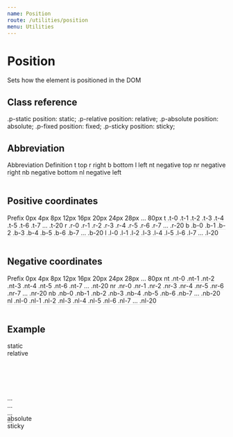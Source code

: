 ```yaml
---
name: Position
route: /utilities/position
menu: Utilities
---
```



# Position

Sets how the element is positioned in the DOM

## Class reference

<Reference>
  <Property>
    <Name>.p-static</Name>
    <Output>position: static;</Output>
  </Property>
  <Property>
    <Name>.p-relative</Name>
    <Output>position: relative;</Output>
  </Property>
  <Property>
    <Name>.p-absolute</Name>
    <Output>position: absolute;</Output>
  </Property>
  <Property>
    <Name>.p-fixed</Name>
    <Output>position: fixed;</Output>
  </Property>
  <Property>
    <Name>.p-sticky</Name>
    <Output>position: sticky;</Output>
  </Property>
</Reference>

## Abbreviation
<Table>
  <TRow className="flex flex-between p-3 bg-grey-05 c-pointer">
    <TCol className="flex-1 flex flex-start c-grey-50 fw-500">
        Abbreviation
    </TCol>
    <TCol className="flex-1 flex flex-start c-grey-50 fw-500">
        Definition
    </TCol>
  </TRow>
  <TRow className="flex flex-between p-3 c-pointer fs-caption-2" style="border-bottom:1px solid #e1e1e1;">
    <TCol className="flex-1 flex flex-start">
        t
    </TCol>
    <TCol className="flex-1 flex flex-start">
        top
    </TCol>
  </TRow>
  <TRow className="flex flex-between p-3 c-pointer fs-caption-2" style="border-bottom:1px solid #e1e1e1;">
    <TCol className="flex-1 flex flex-start">
        r
    </TCol>
    <TCol className="flex-1 flex flex-start">
        right
    </TCol>
  </TRow>
  <TRow className="flex flex-between p-3 c-pointer fs-caption-2" style="border-bottom:1px solid #e1e1e1;">
    <TCol className="flex-1 flex flex-start">
        b
    </TCol>
    <TCol className="flex-1 flex flex-start">
        bottom
    </TCol>
  </TRow>
  <TRow className="flex flex-between p-3 c-pointer fs-caption-2" style="border-bottom:1px solid #e1e1e1;">
    <TCol className="flex-1 flex flex-start">
        l
    </TCol>
    <TCol className="flex-1 flex flex-start">
        left
    </TCol>
  </TRow>
  <TRow className="flex flex-between p-3 c-pointer fs-caption-2" style="border-bottom:1px solid #e1e1e1;">
    <TCol className="flex-1 flex flex-start">
        nt
    </TCol>
    <TCol className="flex-1 flex flex-start">
        negative top
    </TCol>
  </TRow>
  <TRow className="flex flex-between p-3 c-pointer fs-caption-2" style="border-bottom:1px solid #e1e1e1;">
    <TCol className="flex-1 flex flex-start">
        nr
    </TCol>
    <TCol className="flex-1 flex flex-start">
        negative right
    </TCol>
  </TRow>
  <TRow className="flex flex-between p-3 c-pointer fs-caption-2" style="border-bottom:1px solid #e1e1e1;">
    <TCol className="flex-1 flex flex-start">
        nb
    </TCol>
    <TCol className="flex-1 flex flex-start">
        negative bottom
    </TCol>
  </TRow>
  <TRow className="flex flex-between p-3 c-pointer fs-caption-2" style="border-bottom:1px solid #e1e1e1;">
    <TCol className="flex-1 flex flex-start">
        nl
    </TCol>
    <TCol className="flex-1 flex flex-start">
        negative left
    </TCol>
  </TRow>
</Table>

## Positive coordinates
<Table>
<TRow className="flex flex-between p-3 bg-grey-05 c-pointer">
        <TCol className="flex-1 flex flex-start c-grey-50 fw-500">
            Prefix
        </TCol>
        <TCol className="flex-1 flex flex-start c-grey-50 fw-500">
            0px
        </TCol>
        <TCol className="flex-1 flex flex-start c-grey-50 fw-500">
            4px
        </TCol>
        <TCol className="flex-1 flex flex-start c-grey-50 fw-500">
            8px
        </TCol>
        <TCol className="flex-1 flex flex-start c-grey-50 fw-500">
            12px
        </TCol>
        <TCol className="flex-1 flex flex-start c-grey-50 fw-500">
            16px
        </TCol>
        <TCol className="flex-1 flex flex-start c-grey-50 fw-500">
            20px
        </TCol>
        <TCol className="flex-1 flex flex-start c-grey-50 fw-500">
            24px
        </TCol>
        <TCol className="flex-1 flex flex-start c-grey-50 fw-500">
            28px
        </TCol>
        <TCol className="flex-1 flex flex-start c-grey-50 fw-500">
            ...
        </TCol>
        <TCol className="flex-1 flex flex-start c-grey-50 fw-500">
            80px
        </TCol>
    </TRow>
    <TRow className="flex flex-between p-3 c-pointer fs-caption-2" style="border-bottom:1px solid #e1e1e1;">
        <TCol className="flex-1 flex flex-start">
            t
        </TCol>
        <TCol className="flex-1 flex flex-start">
            .t-0
        </TCol>
        <TCol className="flex-1 flex flex-start">
            .t-1
        </TCol>
        <TCol className="flex-1 flex flex-start">
            .t-2
        </TCol>
        <TCol className="flex-1 flex flex-start">
            .t-3
        </TCol>
        <TCol className="flex-1 flex flex-start">
            .t-4
        </TCol>
        <TCol className="flex-1 flex flex-start">
            .t-5
        </TCol>
        <TCol className="flex-1 flex flex-start">
            .t-6
        </TCol>
        <TCol className="flex-1 flex flex-start">
            .t-7
        </TCol>
        <TCol className="flex-1 flex flex-start">
            ...
        </TCol>
        <TCol className="flex-1 flex flex-start">
            .t-20
        </TCol>
    </TRow>
    <TRow className="flex flex-between p-3 c-pointer fs-caption-2" style="border-bottom:1px solid #e1e1e1;">
        <TCol className="flex-1 flex flex-start">
            r
        </TCol>
        <TCol className="flex-1 flex flex-start">
            .r-0
        </TCol>
        <TCol className="flex-1 flex flex-start">
            .r-1
        </TCol>
        <TCol className="flex-1 flex flex-start">
            .r-2
        </TCol>
        <TCol className="flex-1 flex flex-start">
            .r-3
        </TCol>
        <TCol className="flex-1 flex flex-start">
            .r-4
        </TCol>
        <TCol className="flex-1 flex flex-start">
            .r-5
        </TCol>
        <TCol className="flex-1 flex flex-start">
            .r-6
        </TCol>
        <TCol className="flex-1 flex flex-start">
            .r-7
        </TCol>
        <TCol className="flex-1 flex flex-start">
            ...
        </TCol>
        <TCol className="flex-1 flex flex-start">
            .r-20
        </TCol>
    </TRow>
    <TRow className="flex flex-between p-3 c-pointer fs-caption-2" style="border-bottom:1px solid #e1e1e1;">
        <TCol className="flex-1 flex flex-start">
            b
        </TCol>
        <TCol className="flex-1 flex flex-start">
            .b-0
        </TCol>
        <TCol className="flex-1 flex flex-start">
            .b-1
        </TCol>
        <TCol className="flex-1 flex flex-start">
            .b-2
        </TCol>
        <TCol className="flex-1 flex flex-start">
            .b-3
        </TCol>
        <TCol className="flex-1 flex flex-start">
            .b-4
        </TCol>
        <TCol className="flex-1 flex flex-start">
            .b-5
        </TCol>
        <TCol className="flex-1 flex flex-start">
            .b-6
        </TCol>
        <TCol className="flex-1 flex flex-start">
            .b-7
        </TCol>
        <TCol className="flex-1 flex flex-start">
            ...
        </TCol>
        <TCol className="flex-1 flex flex-start">
            .b-20
        </TCol>
    </TRow>
    <TRow className="flex flex-between p-3 c-pointer fs-caption-2" style="border-bottom:1px solid #e1e1e1;">
        <TCol className="flex-1 flex flex-start">
            l
        </TCol>
        <TCol className="flex-1 flex flex-start">
            .l-0
        </TCol>
        <TCol className="flex-1 flex flex-start">
            .l-1
        </TCol>
        <TCol className="flex-1 flex flex-start">
            .l-2
        </TCol>
        <TCol className="flex-1 flex flex-start">
            .l-3
        </TCol>
        <TCol className="flex-1 flex flex-start">
            .l-4
        </TCol>
        <TCol className="flex-1 flex flex-start">
            .l-5
        </TCol>
        <TCol className="flex-1 flex flex-start">
            .l-6
        </TCol>
        <TCol className="flex-1 flex flex-start">
            .l-7
        </TCol>
        <TCol className="flex-1 flex flex-start">
            ...
        </TCol>
        <TCol className="flex-1 flex flex-start">
            .l-20
        </TCol>
    </TRow>
    </Table>

## Negative coordinates
<Table>
<TRow className="flex flex-between p-3 bg-grey-05 c-pointer">
        <TCol className="flex-1 flex flex-start c-grey-50 fw-500">
            Prefix
        </TCol>
        <TCol className="flex-1 flex flex-start c-grey-50 fw-500">
            0px
        </TCol>
        <TCol className="flex-1 flex flex-start c-grey-50 fw-500">
            4px
        </TCol>
        <TCol className="flex-1 flex flex-start c-grey-50 fw-500">
            8px
        </TCol>
        <TCol className="flex-1 flex flex-start c-grey-50 fw-500">
            12px
        </TCol>
        <TCol className="flex-1 flex flex-start c-grey-50 fw-500">
            16px
        </TCol>
        <TCol className="flex-1 flex flex-start c-grey-50 fw-500">
            20px
        </TCol>
        <TCol className="flex-1 flex flex-start c-grey-50 fw-500">
            24px
        </TCol>
        <TCol className="flex-1 flex flex-start c-grey-50 fw-500">
            28px
        </TCol>
        <TCol className="flex-1 flex flex-start c-grey-50 fw-500">
            ...
        </TCol>
        <TCol className="flex-1 flex flex-start c-grey-50 fw-500">
            80px
        </TCol>
    </TRow>
    <TRow className="flex flex-between p-3 c-pointer fs-caption-2" style="border-bottom:1px solid #e1e1e1;">
        <TCol className="flex-1 flex flex-start">
            nt
        </TCol>
        <TCol className="flex-1 flex flex-start">
            .nt-0
        </TCol>
        <TCol className="flex-1 flex flex-start">
            .nt-1
        </TCol>
        <TCol className="flex-1 flex flex-start">
            .nt-2
        </TCol>
        <TCol className="flex-1 flex flex-start">
            .nt-3
        </TCol>
        <TCol className="flex-1 flex flex-start">
            .nt-4
        </TCol>
        <TCol className="flex-1 flex flex-start">
            .nt-5
        </TCol>
        <TCol className="flex-1 flex flex-start">
            .nt-6
        </TCol>
        <TCol className="flex-1 flex flex-start">
            .nt-7
        </TCol>
        <TCol className="flex-1 flex flex-start">
            ...
        </TCol>
        <TCol className="flex-1 flex flex-start">
            .nt-20
        </TCol>
    </TRow>
    <TRow className="flex flex-between p-3 c-pointer fs-caption-2" style="border-bottom:1px solid #e1e1e1;">
        <TCol className="flex-1 flex flex-start">
            nr
        </TCol>
        <TCol className="flex-1 flex flex-start">
            .nr-0
        </TCol>
        <TCol className="flex-1 flex flex-start">
            .nr-1
        </TCol>
        <TCol className="flex-1 flex flex-start">
            .nr-2
        </TCol>
        <TCol className="flex-1 flex flex-start">
            .nr-3
        </TCol>
        <TCol className="flex-1 flex flex-start">
            .nr-4
        </TCol>
        <TCol className="flex-1 flex flex-start">
            .nr-5
        </TCol>
        <TCol className="flex-1 flex flex-start">
            .nr-6
        </TCol>
        <TCol className="flex-1 flex flex-start">
            .nr-7
        </TCol>
        <TCol className="flex-1 flex flex-start">
            ...
        </TCol>
        <TCol className="flex-1 flex flex-start">
            .nr-20
        </TCol>
    </TRow>
    <TRow className="flex flex-between p-3 c-pointer fs-caption-2" style="border-bottom:1px solid #e1e1e1;">
        <TCol className="flex-1 flex flex-start">
            nb
        </TCol>
        <TCol className="flex-1 flex flex-start">
            .nb-0
        </TCol>
        <TCol className="flex-1 flex flex-start">
            .nb-1
        </TCol>
        <TCol className="flex-1 flex flex-start">
            .nb-2
        </TCol>
        <TCol className="flex-1 flex flex-start">
            .nb-3
        </TCol>
        <TCol className="flex-1 flex flex-start">
            .nb-4
        </TCol>
        <TCol className="flex-1 flex flex-start">
            .nb-5
        </TCol>
        <TCol className="flex-1 flex flex-start">
            .nb-6
        </TCol>
        <TCol className="flex-1 flex flex-start">
            .nb-7
        </TCol>
        <TCol className="flex-1 flex flex-start">
            ...
        </TCol>
        <TCol className="flex-1 flex flex-start">
            .nb-20
        </TCol>
    </TRow>
    <TRow className="flex flex-between p-3 c-pointer fs-caption-2" style="border-bottom:1px solid #e1e1e1;">
        <TCol className="flex-1 flex flex-start">
            nl
        </TCol>
        <TCol className="flex-1 flex flex-start">
            .nl-0
        </TCol>
        <TCol className="flex-1 flex flex-start">
            .nl-1
        </TCol>
        <TCol className="flex-1 flex flex-start">
            .nl-2
        </TCol>
        <TCol className="flex-1 flex flex-start">
            .nl-3
        </TCol>
        <TCol className="flex-1 flex flex-start">
            .nl-4
        </TCol>
        <TCol className="flex-1 flex flex-start">
            .nl-5
        </TCol>
        <TCol className="flex-1 flex flex-start">
            .nl-6
        </TCol>
        <TCol className="flex-1 flex flex-start">
            .nl-7
        </TCol>
        <TCol className="flex-1 flex flex-start">
            ...
        </TCol>
        <TCol className="flex-1 flex flex-start">
            .nl-20
        </TCol>
    </TRow>
    </Table>

## Example

<Sandbox>
    <Sandbox.Preview>
        <div className="p-relative o-scroll" style="height:120px;">
            <div className="w-10p d-inline-block bg-tertiary-300 ba bc-tertiary-700 h-56 c-black fs-caption ta-center z-0 p-static">static</div>
            <div className="w-10p d-inline-block bg-tertiary-300 ba bc-tertiary-700 h-56 c-black fs-caption ta-center z-0 p-relative t-5 l-10" style="height:150px;">relative</div>
            <div className="w-10p d-inline-block bg-tertiary-300 ba bc-tertiary-700 h-56 c-black fs-caption ta-center z-0 p-absolute t-12 r-15">absolute</div>
            <div className="w-10p d-inline-block bg-tertiary-300 ba bc-tertiary-700 h-56 c-black fs-caption ta-center z-0 p-sticky t-15">sticky</div>
        </div>
    </Sandbox.Preview>
    <Sandbox.Code>
      <div className="p-static">...</div>
      <div className="p-relative t-5 l-10">...</div>
      <div className="p-absolute t-12 r-15">...</div>
      <div className="p-sticky t-15">...</div>
    </Sandbox.Code>
</Sandbox>